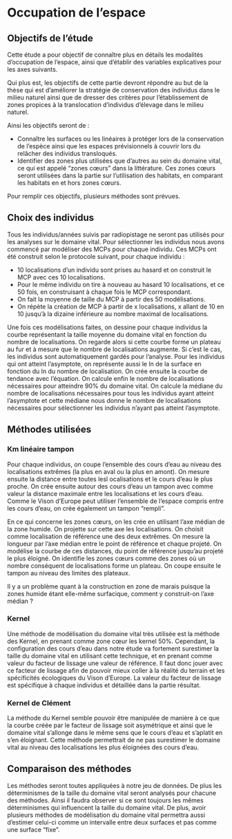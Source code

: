 # Occupation de l'espace

## Objectifs de l'étude

Cette étude a pour objectif de connaître plus en détails les modalités d'occupation de l'espace, ainsi que d'établir des variables explicatives pour les axes suivants.

Qui plus est, les objectifs de cette partie devront répondre au but de la thèse qui est d'améliorer la stratégie de conservation des individus dans le milieu naturel ainsi que de dresser des critères pour l'établissement de zones propices à la translocation d'individus d'élevage dans le milieu naturel.

Ainsi les objectifs seront de :

- Connaître les surfaces ou les linéaires à protéger lors de la conservation de l'espèce ainsi que les espaces prévisionnels à couvrir lors du relâcher des individus transloqués. 
- Identifier des zones plus utilisées que d'autres au sein du domaine vital, ce qui est appelé "zones cœurs" dans la littérature. Ces zones cœurs seront utilisées dans la partie sur l'utilisation des habitats, en comparant les habitats en et hors zones cœurs. 

Pour remplir ces objectifs, plusieurs méthodes sont prévues.

## Choix des individus

Tous les individus/années suivis par radiopistage ne seront pas utilisés pour les analyses sur le domaine vital. Pour sélectionner les individus nous avons commencé par modéliser des MCPs pour chaque individu. Ces MCPs ont été construit selon le protocole suivant, pour chaque individu :

- 10 localisations d'un individu sont prises au hasard et on construit le MCP avec ces 10 localisations.
- Pour le même individu on tire à nouveau au hasard 10 localisations, et ce 50 fois, en construisant à chaque fois le MCP correspondant.
- On fait la moyenne de taille du MCP à partir des 50 modélisations.
- On répète la création de MCP à partir de x localisations, x allant de 10 en 10 jusqu'à la dizaine inférieure au nombre maximal de localisations. 

Une fois ces modélisations faites, on dessine pour chaque individus la courbe représentant la taille moyenne du domaine vital en fonction du nombre de localisations. On regarde alors si cette courbe forme un plateau au fur et à mesure que le nombre de localisations augmente. Si c'est le cas, les individus sont automatiquement gardés pour l'analyse. Pour les individus qui ont atteint l'asymptote, on représente aussi le ln de la surface en fonction du ln du nombre de localisation. On crée ensuite la courbe de tendance avec l'équation. On calcule enfin le nombre de localisations nécessaires pour atteindre 90% du domaine vital. On calcule la médiane du nombre de localisations nécessaires pour tous les individus ayant atteint l'asymptote et cette médiane nous donne le nombre de localisations nécessaires pour sélectionner les individus n'ayant pas atteint l'asymptote.

## Méthodes utilisées

### Km linéaire tampon

Pour chaque individus, on coupe l'ensemble des cours d'eau au niveau des localisations extrêmes (la plus en aval ou la plus en amont). On mesure ensuite la distance entre toutes lesl ocalisations et le cours d'eau le plus proche. On crée ensuite autour des cours d'eau un tampon avec comme valeur la distance maximale entre les localisations et les cours d'eau. Comme le Vison d'Europe peut utiliser l'ensemble de l'espace compris entre les cours d'eau, on crée également un tampon "rempli".

En ce qui concerne les zones cœurs, on les crée en utilisant l'axe médian de la zone humide. On projette sur cette axe les localisations. On choisit comme localisation de référence une des deux extrêmes. On mesure la longueur par l'axe médian entre le point de référence et chaque projeté. On modélise la courbe de ces distances, du point de référence jusqu'au projeté le plus éloigné. On identifie les zones cœurs comme des zones où un nombre conséquent de localisations forme un plateau. On coupe ensuite le tampon au niveau des limites des plateaux. 

:::{.callout-warning}
Il y a un problème quant à la construction en zone de marais puisque la zones humide étant elle-même surfacique, comment y construit-on l'axe médian ?
:::

### Kernel

Une méthode de modélisation du domaine vital très utilisée est la méthode des Kernel, en prenant comme zone cœur les kernel 50%. Cependant, la configuration des cours d'eau dans notre étude va fortement surestimer la taille du domaine vital en utilisant cette technique, et en prenant comme valeur du facteur de lissage une valeur de référence. Il faut donc jouer avec ce facteur de lissage afin de pouvoir mieux coller à la réalité du terrain et les spécificités écologiques du Vison d'Europe. La valeur du facteur de lissage est spécifique à chaque individus et détaillée dans la partie résultat. 

### Kernel de Clément

La méthode du Kernel semble pouvoir être manipulée de manière à ce que la courbe créée par le facteur de lissage soit asymétrique et ainsi que le domaine vital s'allonge dans le même sens que le cours d'eau et s'aplatit en s'en éloignant. Cette méthode permettrait de ne pas surestimer le domaine vital au niveau des localisations les plus éloignées des cours d'eau.

## Comparaison des méthodes

Les méthodes seront toutes appliquées à notre jeu de données. De plus les déterminismes de la taille du domaine vital seront analysés pour chacune des méthodes. Ainsi il faudra observer si ce sont toujours les mêmes déterminismes qui influencent la taille du domaine vital. De plus, avoir plusieurs méthodes de modélisation du domaine vital permettra aussi d'estimer celui-ci comme un intervalle entre deux surfaces et pas comme une surface "fixe".  